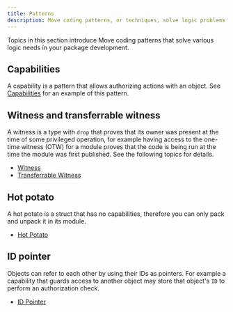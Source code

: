 ```yaml
---
title: Patterns
description: Move coding patterns, or techniques, solve logic problems you encounter when developing Move packages for the IOTA blockchain. These include capabilities, witness and transferrable witness, hot potato, and ID pointer. 
---
```


Topics in this section introduce Move coding patterns that solve various logic needs in your package development. 

## Capabilities

A capability is a pattern that allows authorizing actions with an object. See [Capabilities](./patterns/capabilities.mdx) for an example of this pattern.

## Witness and transferrable witness

A witness is a type with `drop` that proves that its owner was present at the time of some privileged operation, for example having access to the one-time witness (OTW) for a module proves that the code is being run at the time the module was first published. See the following topics for details.

- [Witness](./patterns/witness)
- [Transferrable Witness](./patterns/transferrable-witness)

## Hot potato

A hot potato is a struct that has no capabilities, therefore you can only pack and unpack it in its module.

- [Hot Potato](./patterns/hot-potato)

## ID pointer

Objects can refer to each other by using their IDs as pointers.  For example a capability that guards access to another object may store that object's `ID` to perform an authorization check.

- [ID Pointer](./patterns/id-pointer)
